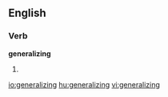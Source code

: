 
==English==

===Verb===
'''generalizing'''

# {{present participle of|[[generalize]]}}

[[io:generalizing]]
[[hu:generalizing]]
[[vi:generalizing]]